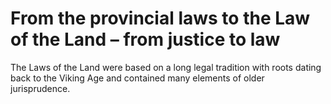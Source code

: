 # From the provincial laws to the Law of the Land – from justice to law

The Laws of the Land were based on a long legal tradition with roots dating back to the Viking Age and contained many elements of older jurisprudence.
